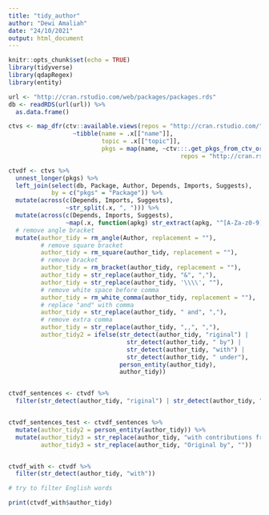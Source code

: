 ```yaml
---
title: "tidy_author"
author: "Dewi Amaliah"
date: "24/10/2021"
output: html_document
---
```


```r
knitr::opts_chunk$set(echo = TRUE)
library(tidyverse)
library(qdapRegex)
library(entity)
```

```r
url <- "http://cran.rstudio.com/web/packages/packages.rds"
db <- readRDS(url(url)) %>% 
  as.data.frame()

ctvs <- map_dfr(ctv::available.views(repos = "http://cran.rstudio.com/"), 
                  ~tibble(name = .x[["name"]],
                          topic = .x[["topic"]],
                          pkgs = map(name, ~ctv:::.get_pkgs_from_ctv_or_repos(.x, 
                                                repos = "http://cran.rstudio.com/")[[1]])))

ctvdf <- ctvs %>% 
  unnest_longer(pkgs) %>% 
  left_join(select(db, Package, Author, Depends, Imports, Suggests), 
            by = c("pkgs" = "Package")) %>% 
  mutate(across(c(Depends, Imports, Suggests),
                ~str_split(.x, ", "))) %>% 
  mutate(across(c(Depends, Imports, Suggests),
                ~map(.x, function(apkg) str_extract(apkg, "^[A-Za-z0-9]+")))) %>%
  # remove angle bracket
  mutate(author_tidy = rm_angle(Author, replacement = ""),
         # remove square bracket
         author_tidy = rm_square(author_tidy, replacement = ""),
         # remove bracket
         author_tidy = rm_bracket(author_tidy, replacement = ""),
         author_tidy = str_replace(author_tidy, "&", ","),
         author_tidy = str_replace(author_tidy, '\\\\', ""),
         # remove white space before comma
         author_tidy = rm_white_comma(author_tidy, replacement = ""),
         # replace "and" with comma
         author_tidy = str_replace(author_tidy, " and", ","),
         # remove extra comma 
         author_tidy = str_replace(author_tidy, ",,", ","),
         author_tidy2 = ifelse(str_detect(author_tidy, "riginal") | 
                                 str_detect(author_tidy, " by") | 
                                 str_detect(author_tidy, "with") | 
                                 str_detect(author_tidy, " under"), 
                               person_entity(author_tidy), 
                               author_tidy))


ctvdf_sentences <- ctvdf %>%
  filter(str_detect(author_tidy, "riginal") | str_detect(author_tidy, " by") | str_detect(author_tidy, "with") | str_detect(author_tidy, " under"))


ctvdf_sentences_test <- ctvdf_sentences %>%
  mutate(author_tidy2 = person_entity(author_tidy)) %>%
  mutate(author_tidy3 = str_replace(author_tidy, "with contributions from", ","),
         author_tidy3 = str_replace(author_tidy, "Original by", ""))


ctvdf_with <- ctvdf %>%
  filter(str_detect(author_tidy, "with"))

# try to filter English words 

print(ctvdf_with$author_tidy)
```

